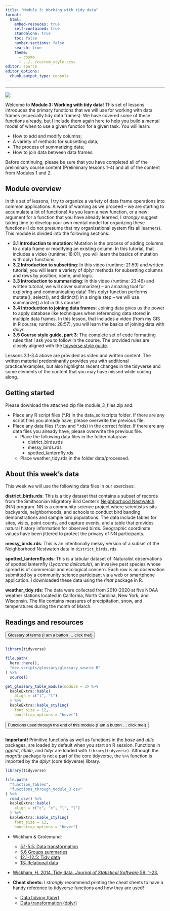 ```yaml
---
title: "Module 3: Working with tidy data"
format:
  html:
    embed-resouces: true
    self-contained: true
    standalone: true
    toc: false
    number-sections: false
    search: true
    theme: 
      - cosmo
      - ../../custom_style.scss
editor: source
editor_options: 
  chunk_output_type: console
---
```


<hr>

<div>

![](../../images/hex_complex.png){.intro_image}

Welcome to **Module 3: Working with tidy data**! This set of lessons introduces the primary functions that we will use for working with data frames (especially tidy data frames). We have covered *some* of these functions already, but I include them again here to help you build a mental model of when to use a given function for a given task. You will learn:

-   How to add and modify columns;
-   A variety of methods for subsetting data;
-   The process of summarizing data;
-   How to join data between data frames.

Before continuing, please be sure that you have completed all of the preliminary course content (Preliminary lessons 1-4) and all of the content from Modules 1 and 2.

</div>

## Module overview

In this set of lessons, I try to organize a variety of data frame operations into common applications. A word of warning as we proceed -- we are starting to accumulate a lot of functions! As you learn a new function, or a new argument for a function that you have already learned, I *strongly* suggest taking time to develop your own mental model for organizing these functions (I do not presume that my organizational system fits all learners). This module is divided into the following sections:

-   **3.1 Introduction to mutation**: Mutation is the process of adding columns to a data frame or modifying an existing column. In this tutorial, that includes a video (runtime: 18:01), you will learn the basics of mutation with dplyr functions.
-   **3.2 Introduction to subsetting**: In this video (runtime: 21:59) and written tutorial, you will learn a variety of dplyr methods for subsetting columns and rows by position, name, and logic.  
-   **3.3 Introduction to summarizing**: In this video (runtime: 23:46) and written tutorial, we will cover summarize() – an amazing tool for exploring and communicating data! This dplyr function performs mutate(), select(), and distinct() in a single step – we will use summarize() a lot in this course!
-   **3.4 Introduction to joining data frames**:  Joining data gives us the power to apply database like techniques when referencing data stored in multiple data frames. In this lesson, that includes a video (from my GIS in R course; runtime: 28:57), you will learn the basics of joining data with *dplyr*.
-   **3.5 Course style guide, part 3**: The complete set of code formatting rules that I ask you to follow in the course. The provided rules are closely aligned with the [tidyverse style guide](https://style.tidyverse.org/){target="_blank"}.

Lessons 3.1-3.4 above are provided as video and written content. The written material predominantly provides you with additional practice/examples, but also highlights recent changes in the tidyverse and some elements of the content that you may have missed while coding along.

## Getting started

Please download the attached zip file [module_3_files.zip]{.mono} and:

* Place any R script files ([*.R]{.mono}) in the [data_sci/scripts]{.mono} folder. If there are any script files you already have, please overwrite the previous file.
* Place any data files ([*.csv]{.mono} and [*.rds]{.mono}) in the correct folder. If there are any data files you already have, please overwrite the previous file.
    * Place the following data files in the folder [data/raw]{.mono}:
        * [district_birds.rds]{.mono}
        * [messy_birds.rds]{.mono}
        * [spotted_lanternfly.rds]{.mono}
    * Place [weather_tidy.rds]{.mono} in the folder [data/processed]{.mono}.

## About this week's data

This week we will use the following data files in our exercises:

**[district_birds.rds]{.mono}**: This is a tidy dataset that contains a subset of records from the Smithsonian Migratory Bird Center's [Neighborhood Nestwatch](https://nationalzoo.si.edu/migratory-birds/neighborhood-nestwatch) (NN) program. NN is a community science project where scientists visits backyards, neighborhoods, and schools to conduct bird banding demonstrations and sample bird populations. The data include tables for sites, visits, point counts, and capture events, and a table that provides natural history information for observed birds. Geographic coordinate values have been jittered to protect the privacy of NN participants.

**[messy_birds.rds]{.mono}**: This is an intentionally messy version of a subset of the Neighborhood Nestwatch data in `district_birds.rds`. 

**[spotted_lanternfly.rds]{.mono}**: This is a tabular dataset of iNaturalist observations of spotted lanternfly (*Lycorma delicatula*), an invasive pest species whose spread is of commercial and ecological concern. Each row is an observation submitted by a community science participant via a web or smartphone application. I downloaded these data using the *rinat* package in R.

**[weather_tidy.rds]{.mono}**: The data were collected from 2010-2020 at five NOAA weather stations located in California, North Carolina, New York, and Wisconsin. The file contains measures of precipitation, snow, and temperatures during the month of March.

## Readings and resources

<button class="accordion" style="margin-bottom:1em">Glossary of terms (I am a button ... click me!)</button>

::: panel
::: glossary_table

```r
library(tidyverse)

file.path(
  here::here(),
  "dev_scripts/glossary/glossary_source.R"
) %>% 
  source()

get_glossary_table_module(module = 3) %>%
  kableExtra::kable(
    align = c("l", "l")
  ) %>%
  kableExtra::kable_styling(
    font_size = 12,
    bootstrap_options = "hover")
```
:::
:::

<button class="accordion" style="margin-bottom:1em">Functions used through the end of this module (I am a button ... click me!)</button>

::: panel
**Important!** Primitive functions as well as functions in the *base* and *utils* packages, are loaded by default when you start an R session. Functions in *ggplot*, *tibble*, and *tidyr* are loaded with `library(tidyverse)`. Although the *magrittr* package is not a part of the core tidyverse, the `%>%` function is imported by the *dplyr* (core tidyverse) library.

::: function_table

```r
library(tidyverse)

file.path(
  "function_tables",
  "functions_through_module_3.csv"
) %>% 
  read_csv() %>% 
  kableExtra::kable(
    align = c("c", "c", "l", "l")
  ) %>%
  kableExtra::kable_styling(
    font_size = 12,
    bootstrap_options = "hover")
```

:::
:::


-   Wickham & Grolemund:

    -   [5.1-5.5: Data transformation](https://r4ds.had.co.nz/transform.html#transform){target="_blank"}
    -   [5.6 Groups summaries](https://r4ds.had.co.nz/transform.html?q=group#grouped-summaries-with-summarise){target="_blank"}
    -   [12.1-12.5: Tidy data](https://r4ds.had.co.nz/tidy-data.html){target="_blank"}
    -   [13: Relational data](https://r4ds.had.co.nz/relational-data.html){target="_blank"}

-   [Wickham, H. 2014. Tidy data. *Journal of Statistical Software* 59: 1-23.](https://vita.had.co.nz/papers/tidy-data.pdf)

-   **Cheat sheets:** I *strongly* recommend printing the cheat sheets to have a handy reference to tidyverse functions and how they are used!

    -   [Data tidying (tidyr)](https://raw.githubusercontent.com/rstudio/cheatsheets/main/tidyr.pdf){target="_blank"}
    -   [Data transformation (dplyr)](https://raw.githubusercontent.com/rstudio/cheatsheets/main/data-transformation.pdf){target="_blank"}
    
<script>
var acc = document.getElementsByClassName("accordion");
var i;

for (i = 0; i < acc.length; i++) {
  acc[i].addEventListener("click", function() {
    this.classList.toggle("active");
    var panel = this.nextElementSibling;
    if (panel.style.display === "block") {
      panel.style.display = "none";
    } else {
      panel.style.display = "block";
    }
  });
}
</script>
